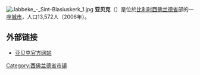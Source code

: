 {{Unreferenced|time=2018-08-17T13:35:13+00:00}}
[[File:Jabbeke_-_Sint-Blasiuskerk_1.jpg|thumb]]
'''亚贝克'''（{{lang-nl|Jabbeke}}）是位於[[比利时|比利时]][[西佛兰德省|西佛兰德省]]部的一座[[城市|城市]]，人口13,572人（2006年）。
<!--
==名人==
* [[金·克莱斯特尔斯|金·克莱斯特尔斯]] (Kim Clijsters)
-->

== 外部链接 ==
* [http://www.jabbeke.be/ 亚贝克官方网站]{{Wayback|url=http://www.jabbeke.be/ |date=20060902080611 }}

{{西佛兰德省市镇}}

{{Authority control}}
{{DEFAULTSORT:Jabbeke}}
{{Belgium-geo-stub}}

[[Category:西佛兰德省市镇|Category:西佛兰德省市镇]]